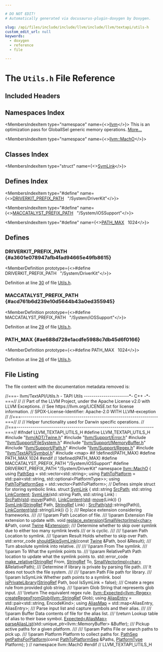 ```yaml
---

# DO NOT EDIT!
# Automatically generated via docusaurus-plugin-doxygen by Doxygen.

slug: /api/files/include/include/llvm/include/llvm/textapi/utils-h
custom_edit_url: null
keywords:
  - doxygen
  - reference
  - file

---
```





# The `Utils.h` File Reference

<DoxygenPage pluginConfig={pluginConfig}>



## Included Headers

<IncludesList>
<IncludesListItem
  filePath="llvm/ADT/Twine.h"
  permalink="/docs/api/files/include/include/llvm/include/llvm/adt/twine-h"
  isLocal="true" />
<IncludesListItem
  filePath="llvm/Support/Error.h"
  permalink="/docs/api/files/include/include/llvm/include/llvm/support/error-h"
  isLocal="true" />
<IncludesListItem
  filePath="llvm/Support/FileSystem.h"
  permalink="/docs/api/files/include/include/llvm/include/llvm/support/filesystem-h"
  isLocal="true" />
<IncludesListItem
  filePath="llvm/Support/MemoryBuffer.h"
  permalink="/docs/api/files/include/include/llvm/include/llvm/support/memorybuffer-h"
  isLocal="true" />
<IncludesListItem
  filePath="llvm/Support/Path.h"
  permalink="/docs/api/files/include/include/llvm/include/llvm/support/path-h"
  isLocal="true" />
<IncludesListItem
  filePath="llvm/Support/Regex.h"
  permalink="/docs/api/files/include/include/llvm/include/llvm/support/regex-h"
  isLocal="true" />
<IncludesListItem
  filePath="llvm/TextAPI/Symbol.h"
  permalink="/docs/api/files/include/include/llvm/include/llvm/textapi/symbol-h"
  isLocal="true" />
<IncludesListItem
  filePath="map"
  permalink=""
  isLocal="false" />
</IncludesList>

## Namespaces Index

<MembersIndex>

<MembersIndexItem
  type="namespace"
  name={<><a href="/docs/api/namespaces/llvm">llvm</a></>}>
This is an optimization pass for GlobalISel generic memory operations. <a href="/docs/api/namespaces/llvm/#details">More...</a>
</MembersIndexItem>

<MembersIndexItem
  type="namespace"
  name={<><a href="/docs/api/namespaces/llvm/macho">llvm::MachO</a></>}>
</MembersIndexItem>

</MembersIndex>

## Classes Index

<MembersIndex>

<MembersIndexItem
  type="struct"
  name={<><a href="/docs/api/structs/llvm/macho/symlink">SymLink</a></>}>
</MembersIndexItem>

</MembersIndex>

## Defines Index

<MembersIndex>

<MembersIndexItem
  type="#define"
  name={<><a href="#a3601e078947afb4fad94665e49fb8615">DRIVERKIT&#95;PREFIX&#95;PATH</a>&nbsp;&nbsp;&nbsp;&quot;/System/DriverKit&quot;</>}>
</MembersIndexItem>

<MembersIndexItem
  type="#define"
  name={<><a href="#acd761b6d239e10d5644b43a0ed355945">MACCATALYST&#95;PREFIX&#95;PATH</a>&nbsp;&nbsp;&nbsp;&quot;/System/iOSSupport&quot;</>}>
</MembersIndexItem>

<MembersIndexItem
  type="#define"
  name={<><a href="#ae688d728e1acdfe5988c7db45d6f0166">PATH&#95;MAX</a>&nbsp;&nbsp;&nbsp;1024</>}>
</MembersIndexItem>

</MembersIndex>


<SectionDefinition>

## Defines

### DRIVERKIT&#95;PREFIX&#95;PATH {#a3601e078947afb4fad94665e49fb8615}

<MemberDefinition
  prototype={<>#define DRIVERKIT&#95;PREFIX&#95;PATH&nbsp;&nbsp;&nbsp;&quot;/System/DriverKit&quot;</>}>

Definition at line <a href="#l00030">30</a> of file <a href="/docs/api/files/include/include/llvm/include/llvm/textapi/utils-h">Utils.h</a>.
</MemberDefinition>

### MACCATALYST&#95;PREFIX&#95;PATH {#acd761b6d239e10d5644b43a0ed355945}

<MemberDefinition
  prototype={<>#define MACCATALYST&#95;PREFIX&#95;PATH&nbsp;&nbsp;&nbsp;&quot;/System/iOSSupport&quot;</>}>

Definition at line <a href="#l00029">29</a> of file <a href="/docs/api/files/include/include/llvm/include/llvm/textapi/utils-h">Utils.h</a>.
</MemberDefinition>

### PATH&#95;MAX {#ae688d728e1acdfe5988c7db45d6f0166}

<MemberDefinition
  prototype={<>#define PATH&#95;MAX&nbsp;&nbsp;&nbsp;1024</>}>

Definition at line <a href="#l00026">26</a> of file <a href="/docs/api/files/include/include/llvm/include/llvm/textapi/utils-h">Utils.h</a>.
</MemberDefinition>

</SectionDefinition>

## File Listing

The file content with the documentation metadata removed is:

<ProgramListing>

<Link id="l00001" /><CodeLine lineNumber="1"><Highlight kind="comment">//===- llvm/TextAPI/Utils.h - TAPI Utils -----------------------&#42;- C++ -&#42;-===//</Highlight><Highlight kind="normal"></Highlight></CodeLine>
<Link id="l00002" /><CodeLine lineNumber="2"><Highlight kind="normal"></Highlight><Highlight kind="comment">//</Highlight><Highlight kind="normal"></Highlight></CodeLine>
<Link id="l00003" /><CodeLine lineNumber="3"><Highlight kind="normal"></Highlight><Highlight kind="comment">// Part of the LLVM Project, under the Apache License v2.0 with LLVM Exceptions.</Highlight><Highlight kind="normal"></Highlight></CodeLine>
<Link id="l00004" /><CodeLine lineNumber="4"><Highlight kind="normal"></Highlight><Highlight kind="comment">// See https://llvm.org/LICENSE.txt for license information.</Highlight><Highlight kind="normal"></Highlight></CodeLine>
<Link id="l00005" /><CodeLine lineNumber="5"><Highlight kind="normal"></Highlight><Highlight kind="comment">// SPDX-License-Identifier: Apache-2.0 WITH LLVM-exception</Highlight><Highlight kind="normal"></Highlight></CodeLine>
<Link id="l00006" /><CodeLine lineNumber="6"><Highlight kind="normal"></Highlight><Highlight kind="comment">//</Highlight><Highlight kind="normal"></Highlight></CodeLine>
<Link id="l00007" /><CodeLine lineNumber="7"><Highlight kind="normal"></Highlight><Highlight kind="comment">//===----------------------------------------------------------------------===//</Highlight><Highlight kind="normal"></Highlight></CodeLine>
<Link id="l00008" /><CodeLine lineNumber="8"><Highlight kind="normal"></Highlight><Highlight kind="comment">//</Highlight><Highlight kind="normal"></Highlight></CodeLine>
<Link id="l00009" /><CodeLine lineNumber="9"><Highlight kind="normal"></Highlight><Highlight kind="comment">// Helper functionality used for Darwin specific operations.</Highlight><Highlight kind="normal"></Highlight></CodeLine>
<Link id="l00010" /><CodeLine lineNumber="10"><Highlight kind="normal"></Highlight><Highlight kind="comment">//</Highlight><Highlight kind="normal"></Highlight></CodeLine>
<Link id="l00011" /><CodeLine lineNumber="11"><Highlight kind="normal"></Highlight><Highlight kind="comment">//===----------------------------------------------------------------------===//</Highlight><Highlight kind="normal"></Highlight></CodeLine>
<Link id="l00012" /><CodeLine lineNumber="12"><Highlight kind="normal"></Highlight></CodeLine>
<Link id="l00013" /><CodeLine lineNumber="13"><Highlight kind="normal"></Highlight><Highlight kind="preprocessor">#ifndef LLVM&#95;TEXTAPI&#95;UTILS&#95;H</Highlight><Highlight kind="normal"></Highlight></CodeLine>
<Link id="l00014" /><CodeLine lineNumber="14"><Highlight kind="normal"></Highlight><Highlight kind="preprocessor">#define LLVM&#95;TEXTAPI&#95;UTILS&#95;H</Highlight><Highlight kind="normal"></Highlight></CodeLine>
<Link id="l00015" /><CodeLine lineNumber="15"><Highlight kind="normal"></Highlight></CodeLine>
<Link id="l00016" /><CodeLine lineNumber="16"><Highlight kind="normal"></Highlight><Highlight kind="preprocessor">#include &quot;<a href="/docs/api/files/include/include/llvm/include/llvm/adt/twine-h">llvm/ADT/Twine.h</a>&quot;</Highlight><Highlight kind="normal"></Highlight></CodeLine>
<Link id="l00017" /><CodeLine lineNumber="17"><Highlight kind="normal"></Highlight><Highlight kind="preprocessor">#include &quot;<a href="/docs/api/files/include/include/llvm/include/llvm/support/error-h">llvm/Support/Error.h</a>&quot;</Highlight><Highlight kind="normal"></Highlight></CodeLine>
<Link id="l00018" /><CodeLine lineNumber="18"><Highlight kind="normal"></Highlight><Highlight kind="preprocessor">#include &quot;<a href="/docs/api/files/include/include/llvm/include/llvm/support/filesystem-h">llvm/Support/FileSystem.h</a>&quot;</Highlight><Highlight kind="normal"></Highlight></CodeLine>
<Link id="l00019" /><CodeLine lineNumber="19"><Highlight kind="normal"></Highlight><Highlight kind="preprocessor">#include &quot;<a href="/docs/api/files/include/include/llvm/include/llvm/support/memorybuffer-h">llvm/Support/MemoryBuffer.h</a>&quot;</Highlight><Highlight kind="normal"></Highlight></CodeLine>
<Link id="l00020" /><CodeLine lineNumber="20"><Highlight kind="normal"></Highlight><Highlight kind="preprocessor">#include &quot;<a href="/docs/api/files/include/include/llvm/include/llvm/support/path-h">llvm/Support/Path.h</a>&quot;</Highlight><Highlight kind="normal"></Highlight></CodeLine>
<Link id="l00021" /><CodeLine lineNumber="21"><Highlight kind="normal"></Highlight><Highlight kind="preprocessor">#include &quot;<a href="/docs/api/files/include/include/llvm/include/llvm/support/regex-h">llvm/Support/Regex.h</a>&quot;</Highlight><Highlight kind="normal"></Highlight></CodeLine>
<Link id="l00022" /><CodeLine lineNumber="22"><Highlight kind="normal"></Highlight><Highlight kind="preprocessor">#include &quot;<a href="/docs/api/files/include/include/llvm/include/llvm/textapi/symbol-h">llvm/TextAPI/Symbol.h</a>&quot;</Highlight><Highlight kind="normal"></Highlight></CodeLine>
<Link id="l00023" /><CodeLine lineNumber="23"><Highlight kind="normal"></Highlight><Highlight kind="preprocessor">#include &lt;map&gt;</Highlight><Highlight kind="normal"></Highlight></CodeLine>
<Link id="l00024" /><CodeLine lineNumber="24"><Highlight kind="normal"></Highlight></CodeLine>
<Link id="l00025" /><CodeLine lineNumber="25"><Highlight kind="normal"></Highlight><Highlight kind="preprocessor">#if !defined(PATH&#95;MAX)</Highlight><Highlight kind="normal"></Highlight></CodeLine>
<Link id="l00026" /><CodeLine lineNumber="26" lineLink="#ae688d728e1acdfe5988c7db45d6f0166"><Highlight kind="normal"></Highlight><Highlight kind="preprocessor">#define PATH&#95;MAX 1024</Highlight><Highlight kind="normal"></Highlight></CodeLine>
<Link id="l00027" /><CodeLine lineNumber="27"><Highlight kind="normal"></Highlight><Highlight kind="preprocessor">#endif </Highlight><Highlight kind="comment">// !defined(PATH&#95;MAX)</Highlight><Highlight kind="normal"></Highlight></CodeLine>
<Link id="l00028" /><CodeLine lineNumber="28"><Highlight kind="normal"></Highlight></CodeLine>
<Link id="l00029" /><CodeLine lineNumber="29" lineLink="#acd761b6d239e10d5644b43a0ed355945"><Highlight kind="normal"></Highlight><Highlight kind="preprocessor">#define MACCATALYST&#95;PREFIX&#95;PATH &quot;/System/iOSSupport&quot;</Highlight><Highlight kind="normal"></Highlight></CodeLine>
<Link id="l00030" /><CodeLine lineNumber="30" lineLink="#a3601e078947afb4fad94665e49fb8615"><Highlight kind="normal"></Highlight><Highlight kind="preprocessor">#define DRIVERKIT&#95;PREFIX&#95;PATH &quot;/System/DriverKit&quot;</Highlight><Highlight kind="normal"></Highlight></CodeLine>
<Link id="l00031" /><CodeLine lineNumber="31"><Highlight kind="normal"></Highlight></CodeLine>
<Link id="l00032" /><CodeLine lineNumber="32"><Highlight kind="normal"></Highlight><Highlight kind="keyword">namespace </Highlight><Highlight kind="normal"><a href="/docs/api/namespaces/llvm/macho">llvm::MachO</a> &#123;</Highlight></CodeLine>
<Link id="l00033" /><CodeLine lineNumber="33"><Highlight kind="normal"></Highlight></CodeLine>
<Link id="l00034" /><CodeLine lineNumber="34" lineLink="/docs/api/namespaces/llvm/macho/#ad559bdf916fd5b34e4514b721f0e1841"><Highlight kind="normal"></Highlight><Highlight kind="keyword">using </Highlight><Highlight kind="normal"><a href="/docs/api/namespaces/llvm/macho/#ad559bdf916fd5b34e4514b721f0e1841">PathSeq</a> = std::vector&lt;std::string&gt;;</Highlight></CodeLine>
<Link id="l00035" /><CodeLine lineNumber="35" lineLink="/docs/api/namespaces/llvm/macho/#ae227db84331cd78f401040f15a05923f"><Highlight kind="normal"></Highlight><Highlight kind="keyword">using </Highlight><Highlight kind="normal"><a href="/docs/api/namespaces/llvm/macho/#ae227db84331cd78f401040f15a05923f">PathToPlatform</a> = std::pair&lt;std::string, std::optional&lt;PlatformType&gt;&gt;;</Highlight></CodeLine>
<Link id="l00036" /><CodeLine lineNumber="36" lineLink="/docs/api/namespaces/llvm/macho/#a3ee815f63da444aaaef9ae0bed00dcc7"><Highlight kind="normal"></Highlight><Highlight kind="keyword">using </Highlight><Highlight kind="normal"><a href="/docs/api/namespaces/llvm/macho/#a3ee815f63da444aaaef9ae0bed00dcc7">PathToPlatformSeq</a> = std::vector&lt;PathToPlatform&gt;;</Highlight></CodeLine>
<Link id="l00037" /><CodeLine lineNumber="37"><Highlight kind="normal"></Highlight></CodeLine>
<Link id="l00038" /><CodeLine lineNumber="38"><Highlight kind="normal"></Highlight><Highlight kind="comment">// Defines simple struct for storing symbolic links.</Highlight><Highlight kind="normal"></Highlight></CodeLine>
<Link id="l00039" /><CodeLine lineNumber="39" lineLink="/docs/api/structs/llvm/macho/symlink"><Highlight kind="normal"></Highlight><Highlight kind="keyword">struct </Highlight><Highlight kind="normal"><a href="/docs/api/structs/llvm/macho/symlink/#acb978c29843ec7a715a3b92256a8b7ef">SymLink</a> &#123;</Highlight></CodeLine>
<Link id="l00040" /><CodeLine lineNumber="40" lineLink="/docs/api/structs/llvm/macho/symlink/#a015d254cb6ee5de0690f6e4dbaf61c1a"><Highlight kind="normal">  std::string <a href="/docs/api/structs/llvm/macho/symlink/#a015d254cb6ee5de0690f6e4dbaf61c1a">SrcPath</a>;</Highlight></CodeLine>
<Link id="l00041" /><CodeLine lineNumber="41" lineLink="/docs/api/structs/llvm/macho/symlink/#ab03fdb567a40409acf1c2a9db25f35e2"><Highlight kind="normal">  std::string <a href="/docs/api/structs/llvm/macho/symlink/#ab03fdb567a40409acf1c2a9db25f35e2">LinkContent</a>;</Highlight></CodeLine>
<Link id="l00042" /><CodeLine lineNumber="42"><Highlight kind="normal"></Highlight></CodeLine>
<Link id="l00043" /><CodeLine lineNumber="43" lineLink="/docs/api/structs/llvm/macho/symlink/#acb978c29843ec7a715a3b92256a8b7ef"><Highlight kind="normal">  <a href="/docs/api/structs/llvm/macho/symlink/#acb978c29843ec7a715a3b92256a8b7ef">SymLink</a>(std::string Path, std::string Link)</Highlight></CodeLine>
<Link id="l00044" /><CodeLine lineNumber="44"><Highlight kind="normal">      : <a href="/docs/api/structs/llvm/macho/symlink/#a015d254cb6ee5de0690f6e4dbaf61c1a">SrcPath</a>(<a href="/docs/api/namespaces/std">std</a>::<a href="/docs/api/namespaces/llvm/#abfc9c7ecf70f66901e439f7c04ef3dbb">move</a>(Path)), <a href="/docs/api/structs/llvm/macho/symlink/#ab03fdb567a40409acf1c2a9db25f35e2">LinkContent</a>(<a href="/docs/api/namespaces/std">std</a>::<a href="/docs/api/namespaces/llvm/#abfc9c7ecf70f66901e439f7c04ef3dbb">move</a>(Link)) &#123;&#125;</Highlight></CodeLine>
<Link id="l00045" /><CodeLine lineNumber="45"><Highlight kind="normal"></Highlight></CodeLine>
<Link id="l00046" /><CodeLine lineNumber="46" lineLink="/docs/api/structs/llvm/macho/symlink/#a6b613f0f5460b8a7027ca610b6707116"><Highlight kind="normal">  <a href="/docs/api/structs/llvm/macho/symlink/#a6b613f0f5460b8a7027ca610b6707116">SymLink</a>(<a href="/docs/api/classes/llvm/stringref">StringRef</a> Path, <a href="/docs/api/classes/llvm/stringref">StringRef</a> Link)</Highlight></CodeLine>
<Link id="l00047" /><CodeLine lineNumber="47"><Highlight kind="normal">      : <a href="/docs/api/structs/llvm/macho/symlink/#a015d254cb6ee5de0690f6e4dbaf61c1a">SrcPath</a>(<a href="/docs/api/namespaces/std">std</a>::string(Path)), <a href="/docs/api/structs/llvm/macho/symlink/#ab03fdb567a40409acf1c2a9db25f35e2">LinkContent</a>(<a href="/docs/api/namespaces/std">std</a>::string(Link)) &#123;&#125;</Highlight></CodeLine>
<Link id="l00048" /><CodeLine lineNumber="48"><Highlight kind="normal">&#125;;</Highlight></CodeLine>
<Link id="l00049" /><CodeLine lineNumber="49"><Highlight kind="normal"></Highlight><Highlight kind="comment"></Highlight></CodeLine>
<Link id="l00050" /><CodeLine lineNumber="50"><Highlight kind="comment">/// Replace extension considering frameworks.</Highlight></CodeLine>
<Link id="l00051" /><CodeLine lineNumber="51"><Highlight kind="comment">///</Highlight></CodeLine>
<Link id="l00052" /><CodeLine lineNumber="52"><Highlight kind="comment">/// \\param Path Location of file.</Highlight></CodeLine>
<Link id="l00053" /><CodeLine lineNumber="53"><Highlight kind="comment">/// \\param Extension File extension to update with.</Highlight><Highlight kind="normal"></Highlight></CodeLine>
<Link id="l00054" /><CodeLine lineNumber="54"><Highlight kind="normal"></Highlight><Highlight kind="keywordtype">void</Highlight><Highlight kind="normal"> <a href="/docs/api/namespaces/llvm/macho/#a4d93ac5ea92a45b0db717c12e522ed68">replace&#95;extension</a>(<a href="/docs/api/classes/llvm/smallvectorimpl">SmallVectorImpl&lt;char&gt;</a> &amp;Path, </Highlight><Highlight kind="keyword">const</Highlight><Highlight kind="normal"> <a href="/docs/api/classes/llvm/twine">Twine</a> &amp;<a href="/docs/api/structs/extension">Extension</a>);</Highlight></CodeLine>
<Link id="l00055" /><CodeLine lineNumber="55"><Highlight kind="normal"></Highlight><Highlight kind="comment"></Highlight></CodeLine>
<Link id="l00056" /><CodeLine lineNumber="56"><Highlight kind="comment">/// Determine whether to skip over symlink due to either too many symlink levels</Highlight></CodeLine>
<Link id="l00057" /><CodeLine lineNumber="57"><Highlight kind="comment">/// or is cyclic.</Highlight></CodeLine>
<Link id="l00058" /><CodeLine lineNumber="58"><Highlight kind="comment">///</Highlight></CodeLine>
<Link id="l00059" /><CodeLine lineNumber="59"><Highlight kind="comment">/// \\param Path Location to symlink.</Highlight></CodeLine>
<Link id="l00060" /><CodeLine lineNumber="60"><Highlight kind="comment">/// \\param Result Holds whether to skip over Path.</Highlight><Highlight kind="normal"></Highlight></CodeLine>
<Link id="l00061" /><CodeLine lineNumber="61"><Highlight kind="normal">std::error&#95;code <a href="/docs/api/namespaces/llvm/macho/#ace7305e89af1fe5485e070f9b0187805">shouldSkipSymLink</a>(</Highlight><Highlight kind="keyword">const</Highlight><Highlight kind="normal"> <a href="/docs/api/classes/llvm/twine">Twine</a> &amp;Path, </Highlight><Highlight kind="keywordtype">bool</Highlight><Highlight kind="normal"> &amp;Result);</Highlight></CodeLine>
<Link id="l00062" /><CodeLine lineNumber="62"><Highlight kind="normal"></Highlight><Highlight kind="comment"></Highlight></CodeLine>
<Link id="l00063" /><CodeLine lineNumber="63"><Highlight kind="comment">/// Turn absolute symlink into relative.</Highlight></CodeLine>
<Link id="l00064" /><CodeLine lineNumber="64"><Highlight kind="comment">///</Highlight></CodeLine>
<Link id="l00065" /><CodeLine lineNumber="65"><Highlight kind="comment">/// \\param From The symlink.</Highlight></CodeLine>
<Link id="l00066" /><CodeLine lineNumber="66"><Highlight kind="comment">/// \\param To What the symlink points to.</Highlight></CodeLine>
<Link id="l00067" /><CodeLine lineNumber="67"><Highlight kind="comment">/// \\param RelativePath Path location to update what the symlink points to.</Highlight><Highlight kind="normal"></Highlight></CodeLine>
<Link id="l00068" /><CodeLine lineNumber="68"><Highlight kind="normal">std::error&#95;code <a href="/docs/api/namespaces/llvm/macho/#a3197ec81e63f7894669273704bd132be">make&#95;relative</a>(<a href="/docs/api/classes/llvm/stringref">StringRef</a> From, <a href="/docs/api/classes/llvm/stringref">StringRef</a> To,</Highlight></CodeLine>
<Link id="l00069" /><CodeLine lineNumber="69"><Highlight kind="normal">                              <a href="/docs/api/classes/llvm/smallvectorimpl">SmallVectorImpl&lt;char&gt;</a> &amp;RelativePath);</Highlight></CodeLine>
<Link id="l00070" /><CodeLine lineNumber="70"><Highlight kind="normal"></Highlight><Highlight kind="comment"></Highlight></CodeLine>
<Link id="l00071" /><CodeLine lineNumber="71"><Highlight kind="comment">/// Determine if library is private by parsing file path.</Highlight></CodeLine>
<Link id="l00072" /><CodeLine lineNumber="72"><Highlight kind="comment">/// It does not touch the file system.</Highlight></CodeLine>
<Link id="l00073" /><CodeLine lineNumber="73"><Highlight kind="comment">///</Highlight></CodeLine>
<Link id="l00074" /><CodeLine lineNumber="74"><Highlight kind="comment">/// \\param Path File path for library.</Highlight></CodeLine>
<Link id="l00075" /><CodeLine lineNumber="75"><Highlight kind="comment">/// \\param IsSymLink Whether path points to a symlink.</Highlight><Highlight kind="normal"></Highlight></CodeLine>
<Link id="l00076" /><CodeLine lineNumber="76"><Highlight kind="normal"></Highlight><Highlight kind="keywordtype">bool</Highlight><Highlight kind="normal"> <a href="/docs/api/namespaces/llvm/macho/#a628acae0faf51d588a48b94e037f40c9">isPrivateLibrary</a>(<a href="/docs/api/classes/llvm/stringref">StringRef</a> Path, </Highlight><Highlight kind="keywordtype">bool</Highlight><Highlight kind="normal"> IsSymLink = </Highlight><Highlight kind="keyword">false</Highlight><Highlight kind="normal">);</Highlight></CodeLine>
<Link id="l00077" /><CodeLine lineNumber="77"><Highlight kind="normal"></Highlight><Highlight kind="comment"></Highlight></CodeLine>
<Link id="l00078" /><CodeLine lineNumber="78"><Highlight kind="comment">/// Create a regex rule from provided glob string.</Highlight></CodeLine>
<Link id="l00079" /><CodeLine lineNumber="79"><Highlight kind="comment">/// \\param Glob String that represents glob input.</Highlight></CodeLine>
<Link id="l00080" /><CodeLine lineNumber="80"><Highlight kind="comment">/// \\return The equivalent regex rule.</Highlight><Highlight kind="normal"></Highlight></CodeLine>
<Link id="l00081" /><CodeLine lineNumber="81"><Highlight kind="normal"><a href="/docs/api/classes/llvm/expected">llvm::Expected&lt;llvm::Regex&gt;</a> <a href="/docs/api/namespaces/llvm/macho/#a9ec3732ab208437ca6ee8e13438bd0e8">createRegexFromGlob</a>(<a href="/docs/api/classes/llvm/stringref">llvm::StringRef</a> Glob);</Highlight></CodeLine>
<Link id="l00082" /><CodeLine lineNumber="82"><Highlight kind="normal"></Highlight></CodeLine>
<Link id="l00083" /><CodeLine lineNumber="83" lineLink="/docs/api/namespaces/llvm/macho/#a079ba61a34886ebd88d75b54669ca94a"><Highlight kind="normal"></Highlight><Highlight kind="keyword">using </Highlight><Highlight kind="normal"><a href="/docs/api/namespaces/llvm/macho/#a079ba61a34886ebd88d75b54669ca94a">AliasEntry</a> = std::pair&lt;std::string, EncodeKind&gt;;</Highlight></CodeLine>
<Link id="l00084" /><CodeLine lineNumber="84" lineLink="/docs/api/namespaces/llvm/macho/#ad917780470b050815f888748597a279c"><Highlight kind="normal"></Highlight><Highlight kind="keyword">using </Highlight><Highlight kind="normal"><a href="/docs/api/namespaces/llvm/macho/#ad917780470b050815f888748597a279c">AliasMap</a> = std::map&lt;AliasEntry, AliasEntry&gt;;</Highlight></CodeLine>
<Link id="l00085" /><CodeLine lineNumber="85"><Highlight kind="normal"></Highlight><Highlight kind="comment"></Highlight></CodeLine>
<Link id="l00086" /><CodeLine lineNumber="86"><Highlight kind="comment">/// Parse input list and capture symbols and their alias.</Highlight></CodeLine>
<Link id="l00087" /><CodeLine lineNumber="87"><Highlight kind="comment">///</Highlight></CodeLine>
<Link id="l00088" /><CodeLine lineNumber="88"><Highlight kind="comment">/// \\param Buffer Data contents of file for the alias list.</Highlight></CodeLine>
<Link id="l00089" /><CodeLine lineNumber="89"><Highlight kind="comment">/// \\return Lookup table of alias to their base symbol.</Highlight><Highlight kind="normal"></Highlight></CodeLine>
<Link id="l00090" /><CodeLine lineNumber="90"><Highlight kind="normal"><a href="/docs/api/classes/llvm/expected">Expected&lt;AliasMap&gt;</a> <a href="/docs/api/namespaces/llvm/macho/#acefd73b7cd23506659faf02fd0957914">parseAliasList</a>(std::unique&#95;ptr&lt;llvm::MemoryBuffer&gt; &amp;Buffer);</Highlight></CodeLine>
<Link id="l00091" /><CodeLine lineNumber="91"><Highlight kind="normal"></Highlight><Highlight kind="comment"></Highlight></CodeLine>
<Link id="l00092" /><CodeLine lineNumber="92"><Highlight kind="comment">/// Pickup active paths for a given platform.</Highlight></CodeLine>
<Link id="l00093" /><CodeLine lineNumber="93"><Highlight kind="comment">///</Highlight></CodeLine>
<Link id="l00094" /><CodeLine lineNumber="94"><Highlight kind="comment">/// \\param Paths File or search paths to pick up.</Highlight></CodeLine>
<Link id="l00095" /><CodeLine lineNumber="95"><Highlight kind="comment">/// \\param Platform Platform to collect paths for.</Highlight><Highlight kind="normal"></Highlight></CodeLine>
<Link id="l00096" /><CodeLine lineNumber="96"><Highlight kind="normal"><a href="/docs/api/namespaces/llvm/macho/#ad559bdf916fd5b34e4514b721f0e1841">PathSeq</a> <a href="/docs/api/namespaces/llvm/macho/#acd48028c01afa2048b70a10489e2fbe5">getPathsForPlatform</a>(</Highlight><Highlight kind="keyword">const</Highlight><Highlight kind="normal"> <a href="/docs/api/namespaces/llvm/macho/#a3ee815f63da444aaaef9ae0bed00dcc7">PathToPlatformSeq</a> &amp;Paths,</Highlight></CodeLine>
<Link id="l00097" /><CodeLine lineNumber="97"><Highlight kind="normal">                            <a href="/docs/api/namespaces/llvm/macho/#a3cdacd46a54ada4abe329c88c7a92504">PlatformType</a> Platform);</Highlight></CodeLine>
<Link id="l00098" /><CodeLine lineNumber="98"><Highlight kind="normal"></Highlight></CodeLine>
<Link id="l00099" /><CodeLine lineNumber="99"><Highlight kind="normal">&#125; </Highlight><Highlight kind="comment">// namespace llvm::MachO</Highlight><Highlight kind="normal"></Highlight></CodeLine>
<Link id="l00100" /><CodeLine lineNumber="100"><Highlight kind="normal"></Highlight><Highlight kind="preprocessor">#endif </Highlight><Highlight kind="comment">// LLVM&#95;TEXTAPI&#95;UTILS&#95;H</Highlight><Highlight kind="normal"></Highlight></CodeLine>

</ProgramListing>

</DoxygenPage>
